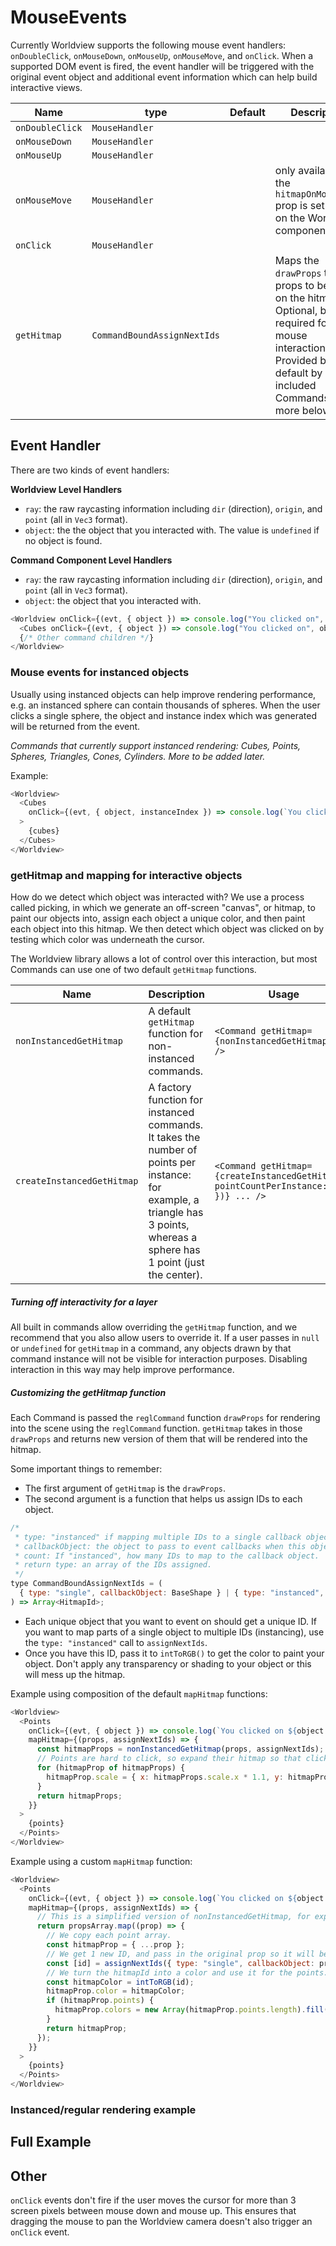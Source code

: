 
# MouseEvents

Currently Worldview supports the following mouse event handlers: `onDoubleClick`, `onMouseDown`, `onMouseUp`, `onMouseMove`, and `onClick`. When a supported DOM event is fired, the event handler will be triggered with the original event object and additional event information which can help build interactive views.

| Name            | type           | Default | Description                                                                                  |
| --------------- | -------------- | ------- | -------------------------------------------------------------------------------------------- |
| `onDoubleClick` | `MouseHandler` |         |                                                                                              |
| `onMouseDown`   | `MouseHandler` |         |                                                                                              |
| `onMouseUp`     | `MouseHandler` |         |                                                                                              |
| `onMouseMove`   | `MouseHandler` |         | only available if the `hitmapOnMouseMove` prop is set to `true` on the Worldview component |
| `onClick`       | `MouseHandler` |         |                                                                                              |
| `getHitmap`     | `CommandBoundAssignNextIds` |                                                                            | Maps the `drawProps` to props to be drawn on the hitmap. Optional, but required for any mouse interactions. Provided by default by all included Commands. See more below. |

## Event Handler

There are two kinds of event handlers:

**Worldview Level Handlers**

- `ray`: the raw raycasting information including `dir` (direction), `origin`, and `point` (all in `Vec3` format).
- `object`: the the object that you interacted with. The value is `undefined` if no object is found.

**Command Component Level Handlers**

- `ray`: the raw raycasting information including `dir` (direction), `origin`, and `point` (all in `Vec3` format).
- `object`: the object that you interacted with.

```js
<Worldview onClick={(evt, { object }) => console.log("You clicked on", object && object.id)}>
  <Cubes onClick={(evt, { object }) => console.log("You clicked on", object && object.id)}>{cubes}</Cubes>
  {/* Other command children */}
</Worldview>
```

### Mouse events for instanced objects

Usually using instanced objects can help improve rendering performance, e.g. an instanced sphere can contain thousands of spheres. When the user clicks a single sphere, the object and instance index which was generated will be returned from the event.

_Commands that currently support instanced rendering: Cubes, Points, Spheres, Triangles, Cones, Cylinders. More to be added later._

Example:

```js
<Worldview>
  <Cubes
    onClick={(evt, { object, instanceIndex }) => console.log(`You clicked on ${object.id} at index ${instanceIndex}`)}
  >
    {cubes}
  </Cubes>
</Worldview>
```

### getHitmap and mapping for interactive objects

How do we detect which object was interacted with? We use a process called picking, in which we generate an off-screen "canvas", or hitmap, to paint our objects into, assign each object a unique color, and then paint each object into this hitmap. We then detect which object was clicked on by testing which color was underneath the cursor.

The Worldview library allows a lot of control over this interaction, but most Commands can use one of two default `getHitmap` functions.

| Name | Description | Usage |
| ---- | ----------- | ----- |
| `nonInstancedGetHitmap` | A default `getHitmap` function for non-instanced commands. | `<Command getHitmap={nonInstancedGetHitmap} ... />` |
| `createInstancedGetHitmap` | A factory function for instanced commands. It takes the number of points per instance: for example, a triangle has 3 points, whereas a sphere has 1 point (just the center). | `<Command getHitmap={createInstancedGetHitmap({ pointCountPerInstance: 1 })} ... />`

##### Turning off interactivity for a layer

All built in commands allow overriding the `getHitmap` function, and we recommend that you also allow users to override it. If a user passes in `null` or `undefined` for `getHitmap` in a command, any objects drawn by that command instance will not be visible for interaction purposes. Disabling interaction in this way may help improve performance.

##### Customizing the getHitmap function

Each Command is passed the `reglCommand` function `drawProps` for rendering into the scene using the `reglCommand` function. `getHitmap` takes in those `drawProps` and returns new version of them that will be rendered into the hitmap.

Some important things to remember:
 * The first argument of `getHitmap` is the `drawProps`.
 * The second argument is a function that helps us assign IDs to each object.
```js
/*
 * type: "instanced" if mapping multiple IDs to a single callback object, "single" if 1:1.
 * callbackObject: the object to pass to event callbacks when this object is interacted with.
 * count: If "instanced", how many IDs to map to the callback object.
 * return type: an array of the IDs assigned.
 */
type CommandBoundAssignNextIds = (
  { type: "single", callbackObject: BaseShape } | { type: "instanced", callbackObject: BaseShape, count: number }
) => Array<HitmapId>;
```
 * Each unique object that you want to event on should get a unique ID. If you want to map parts of a single object to multiple IDs (instancing), use the `type: "instanced"` call to `assignNextIds`.
 * Once you have this ID, pass it to `intToRGB()` to get the color to paint your object. Don't apply any transparency or shading to your object or this will mess up the hitmap.

Example using composition of the default `mapHitmap` functions:

```js
<Worldview>
  <Points
    onClick={(evt, { object }) => console.log(`You clicked on ${object.id}`)}
    mapHitmap={(props, assignNextIds) => {
      const hitmapProps = nonInstancedGetHitmap(props, assignNextIds);
      // Points are hard to click, so expand their hitmap so that clicking slightly outside of a point still selects it.
      for (hitmapProp of hitmapProps) {
        hitmapProp.scale = { x: hitmapProps.scale.x * 1.1, y: hitmapProps.scale.y * 1.1, z: hitmapProps.scale.z * 1.1 };
      }
      return hitmapProps;
    }}
  >
    {points}
  </Points>
</Worldview>
```

Example using a custom `mapHitmap` function:

```js
<Worldview>
  <Points
    onClick={(evt, { object }) => console.log(`You clicked on ${object.id}`)}
    mapHitmap={(props, assignNextIds) => {
      // This is a simplified version of nonInstancedGetHitmap, for explanation purposes.
      return propsArray.map((prop) => {
        // We copy each point array.
        const hitmapProp = { ...prop };
        // We get 1 new ID, and pass in the original prop so it will be the object passed to any event handlers.
        const [id] = assignNextIds({ type: "single", callbackObject: prop });
        // We turn the hitmapId into a color and use it for the points.
        const hitmapColor = intToRGB(id);
        hitmapProp.color = hitmapColor;
        if (hitmapProp.points) {
          hitmapProp.colors = new Array(hitmapProp.points.length).fill(hitmapColor);
        }
        return hitmapProp;
      });
    }}
  >
    {points}
  </Points>
</Worldview>
```

### Instanced/regular rendering example

<MouseEventsInstanced />

## Full Example

<MouseEvents />

## Other

`onClick` events don't fire if the user moves the cursor for more than 3 screen pixels between mouse down and mouse up. This ensures that dragging the mouse to pan the Worldview camera doesn't also trigger an `onClick` event.
